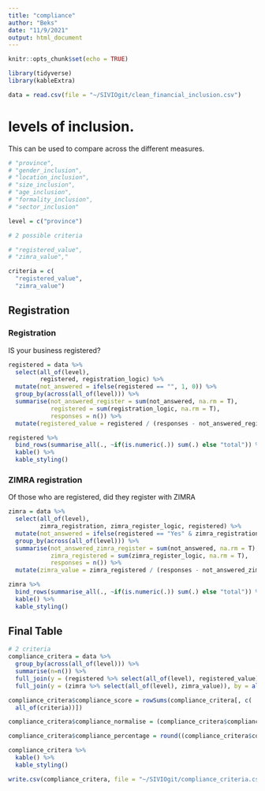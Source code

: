 ```yaml
---
title: "compliance"
author: "Beks"
date: "11/9/2021"
output: html_document
---
```


```r
knitr::opts_chunk$set(echo = TRUE)

library(tidyverse)
library(kableExtra)
```

```r
data = read.csv(file = "~/SIVIOgit/clean_financial_inclusion.csv")
```


# levels of inclusion.

This can be used to compare across the different measures.

```r
# "province",
# "gender_inclusion", 
# "location_inclusion", 
# "size_inclusion",
# "age_inclusion",
# "formality_inclusion",
# "sector_inclusion"

level = c("province")
```

```r
# 2 possible criteria

# "registered_value",
# "zimra_value","

criteria = c(
  "registered_value",
  "zimra_value")
```

## Registration

### Registration

IS your business registered?

```r
registered = data %>%
  select(all_of(level),
         registered, registration_logic) %>%
  mutate(not_answered = ifelse(registered == "", 1, 0)) %>%
  group_by(across(all_of(level))) %>%
  summarise(not_answered_register = sum(not_answered, na.rm = T),
            registered = sum(registration_logic, na.rm = T),
            responses = n()) %>%
  mutate(registered_value = registered / (responses - not_answered_register)) 

registered %>%
  bind_rows(summarise_all(., ~if(is.numeric(.)) sum(.) else "total")) %>%
  kable() %>%
  kable_styling()
```

### ZIMRA registration

Of those who are registered, did they register with ZIMRA

```r
zimra = data %>%
  select(all_of(level),
         zimra_registration, zimra_register_logic, registered) %>%
  mutate(not_answered = ifelse(registered == "Yes" & zimra_registration == "", 1, 0)) %>%
  group_by(across(all_of(level))) %>%
  summarise(not_answered_zimra_register = sum(not_answered, na.rm = T),
            zimra_registered = sum(zimra_register_logic, na.rm = T),
            responses = n()) %>%
  mutate(zimra_value = zimra_registered / (responses - not_answered_zimra_register)) 

zimra %>%
  bind_rows(summarise_all(., ~if(is.numeric(.)) sum(.) else "total")) %>%
  kable() %>%
  kable_styling()
```

## Final Table

```r
# 2 criteria
compliance_critera = data %>%
  group_by(across(all_of(level))) %>%
  summarise(n=n()) %>%
  full_join(y = (registered %>% select(all_of(level), registered_value)), by = all_of(level)) %>%
  full_join(y = (zimra %>% select(all_of(level), zimra_value)), by = all_of(level))

compliance_critera$compliance_score = rowSums(compliance_critera[, c(
  all_of(criteria))])

compliance_critera$compliance_normalise = (compliance_critera$compliance_score / 2)

compliance_critera$compliance_percentage = round((compliance_critera$compliance_normalise * 100),2)

compliance_critera %>%
  kable() %>%
  kable_styling()
```

```r
write.csv(compliance_critera, file = "~/SIVIOgit/compliance_criteria.csv")
```


